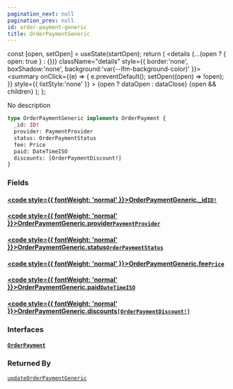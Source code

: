 ```yaml
---
pagination_next: null
pagination_prev: null
id: order-payment-generic
title: OrderPaymentGeneric
---
```









  const [open, setOpen] = useState(startOpen);
  return (
    <details {...(open ? { open: true } : {})} className="details" style={{ border:'none', boxShadow:'none', background:'var(--ifm-background-color)' }}>
      <summary
        onClick={(e) => {
          e.preventDefault();
          setOpen((open) => !open);
        }}
        style={{ listStyle:'none' }}
      >
      {open ? dataOpen : dataClose}
      </summary>
      {open && children}
    </details>
  );
};








No description


```graphql
type OrderPaymentGeneric implements OrderPayment {
  _id: ID!
  provider: PaymentProvider
  status: OrderPaymentStatus
  fee: Price
  paid: DateTimeISO
  discounts: [OrderPaymentDiscount!]
}
```




### Fields

#### [<code style={{ fontWeight: 'normal' }}>OrderPaymentGeneric.<b>_id</b></code>](#)<Bullet />[`ID!`](/types/scalars/id.mdx) <Badge class="badge badge--secondary" text="non-null"/> <Badge class="badge badge--secondary" text="scalar"/> 



#### [<code style={{ fontWeight: 'normal' }}>OrderPaymentGeneric.<b>provider</b></code>](#)<Bullet />[`PaymentProvider`](/types/objects/payment-provider.mdx) <Badge class="badge badge--secondary" text="object"/> 



#### [<code style={{ fontWeight: 'normal' }}>OrderPaymentGeneric.<b>status</b></code>](#)<Bullet />[`OrderPaymentStatus`](/types/enums/order-payment-status.mdx) <Badge class="badge badge--secondary" text="enum"/> 



#### [<code style={{ fontWeight: 'normal' }}>OrderPaymentGeneric.<b>fee</b></code>](#)<Bullet />[`Price`](/types/objects/price.mdx) <Badge class="badge badge--secondary" text="object"/> 



#### [<code style={{ fontWeight: 'normal' }}>OrderPaymentGeneric.<b>paid</b></code>](#)<Bullet />[`DateTimeISO`](/types/scalars/date-time-iso.mdx) <Badge class="badge badge--secondary" text="scalar"/> 



#### [<code style={{ fontWeight: 'normal' }}>OrderPaymentGeneric.<b>discounts</b></code>](#)<Bullet />[`[OrderPaymentDiscount!]`](/types/objects/order-payment-discount.mdx) <Badge class="badge badge--secondary" text="list"/> <Badge class="badge badge--secondary" text="object"/> 



### Interfaces

#### [`OrderPayment`](/types/interfaces/order-payment.mdx) <Badge class="badge badge--secondary" text="interface"/> 







### Returned By

[`updateOrderPaymentGeneric`](/operations/mutations/update-order-payment-generic.mdx)  <Badge class="badge badge--secondary" text="mutation"/>

